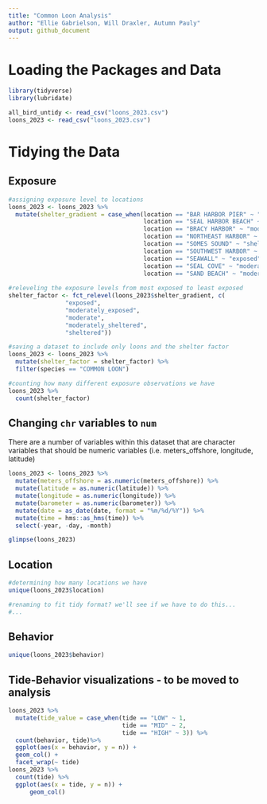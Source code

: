 ```yaml
---
title: "Common Loon Analysis"
author: "Ellie Gabrielson, Will Draxler, Autumn Pauly"
output: github_document
---
```

# Loading the Packages and Data

```r
library(tidyverse)
library(lubridate)
```

```r
all_bird_untidy <- read_csv("loons_2023.csv")
loons_2023 <- read_csv("loons_2023.csv")
```

# Tidying the Data
## Exposure
```r
#assigning exposure level to locations
loons_2023 <- loons_2023 %>% 
  mutate(shelter_gradient = case_when(location == "BAR HARBOR PIER" ~ "exposed",
                                      location == "SEAL HARBOR BEACH" ~ "moderate",
                                      location == "BRACY HARBOR" ~ "moderate",
                                      location == "NORTHEAST HARBOR" ~ "moderately_sheltered",
                                      location == "SOMES SOUND" ~ "sheltered",
                                      location == "SOUTHWEST HARBOR" ~ "moderately_sheltered",
                                      location == "SEAWALL" ~ "exposed",
                                      location == "SEAL COVE" ~ "moderately_exposed",
                                      location == "SAND BEACH" ~ "moderately_exposed"))
 
#releveling the exposure levels from most exposed to least exposed 
shelter_factor <- fct_relevel(loons_2023$shelter_gradient, c(
                "exposed", 
                "moderately_exposed",
                "moderate",
                "moderately_sheltered",
                "sheltered"))

#saving a dataset to include only loons and the shelter factor
loons_2023 <- loons_2023 %>% 
  mutate(shelter_factor = shelter_factor) %>% 
  filter(species == "COMMON LOON")

#counting how many different exposure observations we have
loons_2023 %>% 
  count(shelter_factor)
```

## Changing `chr` variables to `num`

There are a number of variables within this dataset that are character variables that should be numeric variables (i.e. meters_offshore, longitude, latitude)

```r
loons_2023 <- loons_2023 %>% 
  mutate(meters_offshore = as.numeric(meters_offshore)) %>% 
  mutate(latitude = as.numeric(latitude)) %>% 
  mutate(longitude = as.numeric(longitude)) %>% 
  mutate(barometer = as.numeric(barometer)) %>% 
  mutate(date = as_date(date, format = "%m/%d/%Y")) %>% 
  mutate(time = hms::as_hms(time)) %>% 
  select(-year, -day, -month)

glimpse(loons_2023)
```


## Location
```r
#determining how many locations we have
unique(loons_2023$location)

#renaming to fit tidy format? we'll see if we have to do this...
#...
```

## Behavior
```r
unique(loons_2023$behavior)
```


## Tide-Behavior visualizations - to be moved to analysis
```r
loons_2023 %>% 
  mutate(tide_value = case_when(tide == "LOW" ~ 1,
                                tide == "MID" ~ 2,
                                tide == "HIGH" ~ 3)) %>% 
  count(behavior, tide)%>% 
  ggplot(aes(x = behavior, y = n)) +
  geom_col() +
  facet_wrap(~ tide)
loons_2023 %>% 
  count(tide) %>% 
  ggplot(aes(x = tide, y = n)) +
      geom_col()
```









